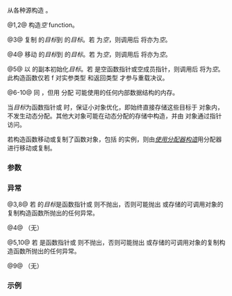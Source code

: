 {{cpp/experimental/function/title|function}}
{{cpp/experimental/lib extensions/pmr/navbar}}
{{dcl begin}}
{{dcl|num=1|since=libfund_ts|
function() noexcept;
}}
{{dcl|num=2|since=libfund_ts|
function( std::nullptr_t ) noexcept;
}}
{{dcl|num=3|since=libfund_ts|
function( const function&amp; other );
}}
{{dcl|num=4|since=libfund_ts|
function( function&amp;&amp; other );
}}
{{dcl|num=5|since=libfund_ts|
template&lt; class F &gt; 
function( F f );
}}
{{dcl rev multi|num=6
|since1=libfund_ts|dcl1=
template&lt; class Alloc &gt;
function( std::allocator_arg_t, const Alloc&amp; alloc ) noexcept;
|since2=libfund_ts_3|dcl2=
function( std::allocator_arg_t,
          const allocator_type&amp; alloc ) noexcept;
}}
{{dcl rev multi|num=7 
|since1=libfund_ts|dcl1=
template&lt; class Alloc &gt;
function( std::allocator_arg_t, const Alloc&amp; alloc, 
          std::nullptr_t ) noexcept;
|since2=libfund_ts_3|dcl2=
function( std::allocator_arg_t, const allocator_type&amp; alloc, 
          std::nullptr_t ) noexcept;
}}
{{dcl rev multi|num=8
|since1=libfund_ts|dcl1=
template&lt; class Alloc &gt;
function( std::allocator_arg_t, const Alloc&amp; alloc, 
          const function&amp; other );
|since2=libfund_ts_3|dcl2=
function( std::allocator_arg_t, const allocator_type&amp; alloc, 
          const function&amp; other );
}}
{{dcl rev multi|num=9
|since1=libfund_ts|dcl1=
template&lt; class Alloc &gt;
function( std::allocator_arg_t, const Alloc&amp; alloc, 
          function&amp;&amp; other );
|since2=libfund_ts_3|dcl2=
function( std::allocator_arg_t, const allocator_type&amp; alloc, 
          function&amp;&amp; other );
}}
{{dcl rev multi|num=10
|since1=libfund_ts|dcl1=
template&lt; class F, class Alloc &gt; 
function( std::allocator_arg_t, const Alloc&amp; alloc, F f );
|since2=libfund_ts_3|dcl2= 
function( std::allocator_arg_t, const allocator_type&amp; alloc, F f );
}}
{{dcl end}}

从各种源构造 {{tt|std::experimental::function}}。

@1,2@ 构造''空'' function。

@3@ 复制 {{c|other}} 的''目标''到 {{c|*this}} 的''目标''。若 {{c|other}} 为''空''，则调用后 {{c|*this}} 将亦为''空''。

@4@ 移动 {{c|other}} 的''目标''到 {{c|*this}} 的''目标''。若 {{c|other}} 为''空''，则调用后 {{c|*this}} 将亦为''空''。{{rev inl|since=libfund_ts_3|构造后，{{c|*this}} 存储 {{c|other.get_allocator()}} 的副本。}}

@5@ 以 {{c|f}} 的副本初始化''目标''。若 {{c|f}} 是空函数指针或空成员指针，则调用后 {{c|*this}} 将为''空''。此构造函数仅若 f 对实参类型 {{tt|Args...}} 和返回类型 {{tt|R}} {{named req|Callable|可调用}}才参与重载决议。

@6-10@ 同 {{v|1-5}}，但用 {{c|alloc}} 分配 {{tt|function}} 可能使用的任何内部数据结构的内存。{{rev inl|until=libfund_ts_3|这些构造函数将 {{c|alloc}} 当做类型擦除的分配器（见下文）。}}

{{rrev multi
|since1=libfund_ts|rev1=
以 {{v|1-5}} 构造后，{{c|this-&gt;get_memory_resource()}} 将返回构造中{{c|std::experimental::pmr::get_default_resource()}} 返回的相同值。
|since2=libfund_ts_3|rev2=
以 {{v|1-3}} 和 {{v|5}} 构造后，{{c|*this}} 存储默认构造的 {{c|std::pmr::polymorphic_allocator&lt;&gt;}}。
}}

当''目标''为函数指针或 {{lc|std::reference_wrapper}} 时，保证小对象优化，即始终直接存储这些目标于 {{lc|std::experimental::function}} 对象内，不发生动态分配。其他大对象可能在动态分配的存储中构造，并由 {{lc|std::experimental::function}} 对象通过指针访问。

若构造函数移动或复制了函数对象，包括 {{tt|std::experimental::function}} 的实例，则由[[cpp/memory/uses_allocator|''使用分配器构造'']]用分配器 {{rev inl|until=libfund_ts_3|{{c|this-&gt;get_memory_resource()}}}}{{rev inl|since=libfund_ts_3|{{c|this-&gt;get_allocator()}}}} 进行移动或复制。

{{cpp/experimental/type erased allocator|function}}

===参数===
{{par begin}}
{{par | other |用于初始化 {{c|*this}} 的函数对象}}
{{par | f |用于初始化 {{c|*this}} 的可调用对象}}
{{par | alloc |用于内部内存分配的分配器}}
{{par hreq}}
{{par req named | F |CopyConstructible|Callable}}
{{par end}}

===异常===
@3,8@ 若 {{c|other}} 的''目标''是函数指针或 {{lc|std::reference_wrapper}} 则不抛出，否则可能抛出 {{lc|std::bad_alloc}} 或存储的可调用对象的复制构造函数所抛出的任何异常。

@4@ （无）

@5,10@ 若 {{c|f}} 是函数指针或 {{lc|std::reference_wrapper}} 则不抛出，否则可能抛出 {{lc|std::bad_alloc}} 或存储的可调用对象的复制构造函数所抛出的任何异常。

@9@ （无）

===示例===
{{example
 | code=
 | output=
}}

{{langlinks|en}}